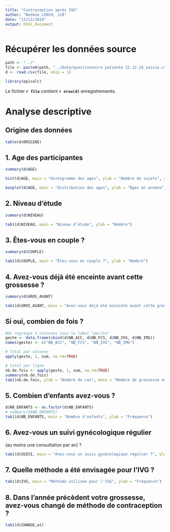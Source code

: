 ```yaml
---
title: "Contraception après IVG"
author: "Noémie LERCH, JcB"
date: "13/12/2014"
output: html_document
---
```



Récupérer les données source
============================

```r
path <- "../"
file <- paste0(path, "../Data/questionnaire patiente 12.12.14_saisie.csv")
d <- read.csv(file, skip = 1)

library(epicalc)

```
Le fichier __`r file`__ contient __`r nrow(d)`__ enregistrements.

Analyse descriptive
===================

Origine des données
-------------------
```r
table(d$ORIGINE)
```

1. Age des participantes
---------------------

```r
summary(d$AGE)

hist(d$AGE, main = "Histogramme des ages", ylab = "Nombre de sujets", xlab = "Âges en années")

boxplot(d$AGE, main = "Distribution des ages", ylab = "Âges en années")
```

2. Niveau d’étude
---------------------

```r
summary(d$NIVEAU)

tab1(d$NIVEAU, main = "Niveau d’étude", ylab = "Nombre")

```

3. Êtes-vous en couple ?
---------------------

```r
summary(d$COUPLE)

tab1(d$COUPLE, main = "Êtes-vous en couple ?", ylab = "Nombre")
```

4. Avez-vous déjà été enceinte avant cette grossesse ?
---------------------------------------------------

```r
summary(d$GROS_AVANT)

tab1(d$GROS_AVANT, main = "Avez-vous déjà été enceinte avant cette grossesse ?", ylab = "Nombre")
```

Si oui, combien de fois ?
-------------------------

```r
#On regroupe 4 colonnes sous le label "parite"
geste <- data.frame(cbind(d$NB_ACC, d$NB_FCS, d$NB_IVG, d$NB_IMG))
names(geste) <- c("NB_ACC", "NB_FCS", "NB_IVG", "NB_IMG")

# Total par colonne
apply(geste, 2, sum, na.rm=TRUE)

# total par ligne
nb.de.fois <- apply(geste, 1, sum, na.rm=TRUE)
summary(nb.de.fois)
tab1(nb.de.fois, ylab = "Nombre de cas", main = "Nombre de grossesse avant celle-ci")

```

5. Combien d’enfants avez-vous ?
-----------------------------

```r
d$NB_ENFANTS <- as.factor(d$NB_ENFANTS)
# summary(d$NB_ENFANTS)
tab1(d$NB_ENFANTS, main = "Nombre d'enfants", ylab = "Fréquence")

```

6. Avez-vous un suivi gynécologique régulier
-------------------------------------------------
(au moins une consultation par an) ?

```r
tab1(d$SUIVI, main = "Avez-vous un suivi gynécologique régulier ?", ylab = "Fréquence")
```

7. Quelle méthode a été envisagée pour l’IVG ?
----------------------------------------------

```r
tab1(d$IVG, main = "Méthode utilisée pour l'IVG", ylab = "Fréquence")
```

8. Dans l’année précèdent votre grossesse, avez-vous changé de méthode de contraception ?
------------------------------------------------------------------------------------------

```r
tab1(d$CHANGE,ai)
```


